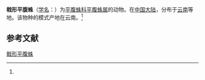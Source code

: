 {{Speciesbox
| name = 戟形平腹蛛
| status = 
| status_system = 
| image = 
| genus = Gnaphosa
| species = hastata
| authority = (Fox, 1937)<ref name='id14346'>{{cite web| url =http://www.bioinfo.cn/db05/BjdwSpecies.php?action=view&id=14346| title =戟形平腹蛛| work =《中国动物物种编目数据库》| publisher =中国科学院微生物研究所| author =中国科学院动物研究所| accessdate =2009-04-28| deadurl =yes| archiveurl =https://web.archive.org/web/20160305035841/http://www.bioinfo.cn/db05/BjdwSpecies.php?action=view&id=14346| archivedate =2016-03-05}}</ref>
}}

'''戟形平腹蛛'''（[[学名|学名]]：{{lang|la|''Gnaphosa hastata''}}）为[[平腹蛛科|平腹蛛科]][[平腹蛛属|平腹蛛属]]的动物。在[[中国大陆|中国大陆]]，分布于[[云南|云南]]等地。该物种的模式产地在云南。<ref name='id14346'/>

== 参考文献 ==
{{reflist}}

{{Wikispecies|Gnaphosa hastata}}
{{Taxonbar|from=Q2598543}}

[[Category:平腹蛛属|戟形平腹蛛]]


{{蜘蛛小作品}}